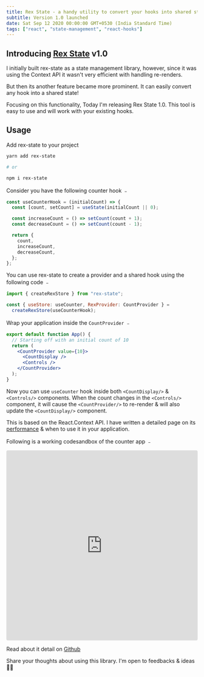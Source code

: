 ```yaml
---
title: Rex State - a handy utility to convert your hooks into shared states
subtitle: Version 1.0 launched
date: Sat Sep 12 2020 00:00:00 GMT+0530 (India Standard Time)
tags: ["react", "state-management", "react-hooks"]
---
```


## Introducing [Rex State](https://github.com/react-native-toolkit/rex-state) v1.0

I initially built rex-state as a state management library, however, since it was using the Context API it wasn't very efficient with handling re-renders.

But then its another feature became more prominent. It can easily convert any hook into a shared state!

Focusing on this functionality, Today I'm releasing Rex State 1.0. This tool is easy to use and will work with your existing hooks.

## Usage

Add rex-state to your project

```sh
yarn add rex-state

# or

npm i rex-state
```

Consider you have the following counter hook ﹣

```jsx
const useCounterHook = (initialCount) => {
  const [count, setCount] = useState(initialCount || 0);

  const increaseCount = () => setCount(count + 1);
  const decreaseCount = () => setCount(count - 1);

  return {
    count,
    increaseCount,
    decreaseCount,
  };
};
```

You can use rex-state to create a provider and a shared hook using the following code ﹣

```jsx
import { createRexStore } from "rex-state";

const { useStore: useCounter, RexProvider: CountProvider } =
  createRexStore(useCounterHook);
```

Wrap your application inside the `CountProvider` ﹣

```jsx
export default function App() {
  // Starting off with an initial count of 10
  return (
    <CountProvider value={10}>
      <CountDisplay />
      <Controls />
    </CountProvider>
  );
}
```

Now you can use `useCounter` hook inside both `<CountDisplay/>` & `<Controls/>` components. When the count changes in the `<Controls/>` component, it will cause the `<CountProvider/>` to re-render & will also update the `<CountDisplay/>` component.

This is based on the React.Context API. I have written a detailed page on its [performance](https://rex-state.netlify.app/?path=/story/intro-performance--page) & when to use it in your application.

Following is a working codesandbox of the counter app ﹣

<iframe
  src="https://codesandbox.io/embed/2m4zy?view=editor+%2B+preview&module=%2Fsrc%2FApp.js&hidenavigation=1&expanddevtools=1"
  style="width:100%; height: 500px; border:0; border-radius: 4px; overflow:hidden;"
  title="rex-counter"
  allow="accelerometer; ambient-light-sensor; camera; encrypted-media; geolocation; gyroscope; hid; microphone; midi; payment; usb; vr; xr-spatial-tracking"
  sandbox="allow-forms allow-modals allow-popups allow-presentation allow-same-origin allow-scripts"
></iframe>

Read about it detail on [Github](https://github.com/react-native-toolkit/rex-state)

Share your thoughts about using this library. I'm open to feedbacks & ideas ✌🏽

